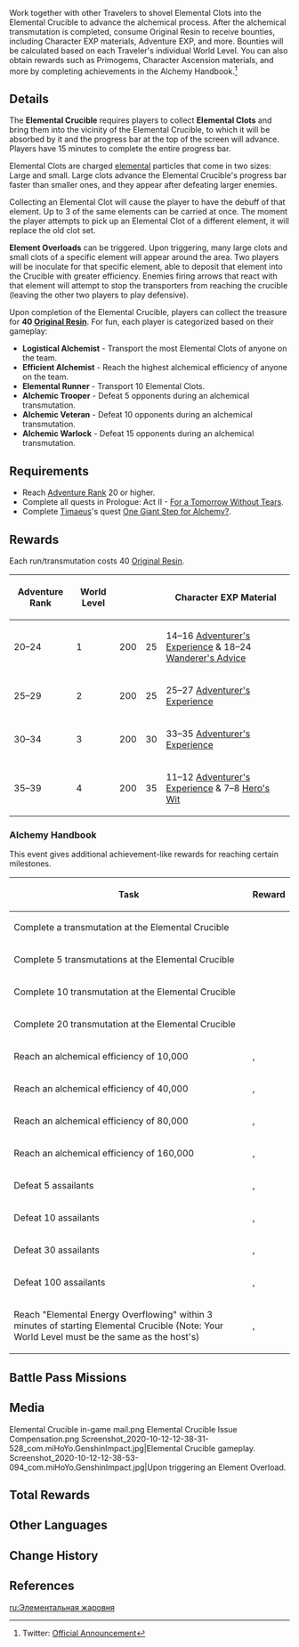 {{Event
|name              = Elemental Crucible
|image             = Elemental_Crucible_Event.jpg
|type              = In-Game
|type2             = Co-Op
|time_known        = yes
|time_start        = 2020-10-12 10:00:00
|time_end          = 2020-10-19 03:59:59
|link              = https://genshin.hoyoverse.com/en/news/detail/5906
}}
Work together with other Travelers to shovel Elemental Clots into the Elemental Crucible to advance the alchemical process. After the alchemical transmutation is completed, consume Original Resin to receive bounties, including Character EXP materials, Adventure EXP, and more. Bounties will be calculated based on each Traveler's individual World Level. You can also obtain rewards such as Primogems, Character Ascension materials, and more by completing achievements in the Alchemy Handbook.<ref>Twitter: [https://twitter.com/GenshinImpact/status/1315109866847887360 Official Announcement]</ref>

==Details==
The '''Elemental Crucible''' requires players to collect '''Elemental Clots''' and bring them into the vicinity of the Elemental Crucible, to which it will be absorbed by it and the progress bar at the top of the screen will advance. Players have 15 minutes to complete the entire progress bar.

Elemental Clots are charged [[elements|elemental]] particles that come in two sizes: Large and small. Large clots advance the Elemental Crucible's progress bar faster than smaller ones, and they appear after defeating larger enemies.

Collecting an Elemental Clot will cause the player to have the debuff of that element. Up to 3 of the same elements can be carried at once. The moment the player attempts to pick up an Elemental Clot of a different element, it will replace the old clot set.

'''Element Overloads''' can be triggered. Upon triggering, many large clots and small clots of a specific element will appear around the area. Two players will be inoculate for that specific element, able to deposit that element into the Crucible with greater efficiency. Enemies firing arrows that react with that element will attempt to stop the transporters from reaching the crucible (leaving the other two players to play defensive).

Upon completion of the Elemental Crucible, players can collect the treasure for '''40 [[Original Resin]]'''. For fun, each player is categorized based on their gameplay:
*'''Logistical Alchemist''' - Transport the most Elemental Clots of anyone on the team.
*'''Efficient Alchemist''' - Reach the highest alchemical efficiency of anyone on the team.
*'''Elemental Runner''' - Transport 10 Elemental Clots.
*'''Alchemic Trooper''' - Defeat 5 opponents during an alchemical transmutation.
*'''Alchemic Veteran''' - Defeat 10 opponents during an alchemical transmutation.
*'''Alchemic Warlock''' - Defeat 15 opponents during an alchemical transmutation.

==Requirements==
*Reach [[Adventure Rank]] 20 or higher.
*Complete all quests in Prologue: Act II - [[For a Tomorrow Without Tears]].
*Complete [[Timaeus]]'s quest [[One Giant Step for Alchemy?]].

==Rewards==
Each run/transmutation costs 40 [[Original Resin]].
{| class="wikitable"
!Adventure Rank !! World Level !! {{Icon/AR EXP}} !! {{Icon/Companionship}} !! Character EXP Material
|- align="center"
|20–24
| 1 || 200 || 25 || 14–16 [[Adventurer's Experience]] & 18–24 [[Wanderer's Advice]]
|- align="center"
|25–29
| 2 || 200
| 25
| 25–27 [[Adventurer's Experience]]
|- align="center"
|30–34
| 3 || 200 || 30 || 33–35 [[Adventurer's Experience]]
|- align="center"
|35–39
| 4 || 200 || 35 || 11–12 [[Adventurer's Experience]] & 7–8 [[Hero's Wit]]
|}

===Alchemy Handbook===
This event gives additional achievement-like rewards for reaching certain milestones.
{| class="wikitable"
!Task !! Reward
|-
|Complete a transmutation at the Elemental Crucible || {{Item|Primogem|20|x=20}}
|-
|Complete 5 transmutations at the Elemental Crucible || {{Item|Primogem|20|x=40}}
|-
|Complete 10 transmutation at the Elemental Crucible || {{Item|Primogem|20|x=80}}
|-
|Complete 20 transmutation at the Elemental Crucible || {{Item|Primogem|20|x=160}}
|-
|Reach an alchemical efficiency of 10,000 || {{Item|Varunada Lazurite Fragment|20|x=1}}, {{Item|Mystic Enhancement Ore|20|x=1}}
|-
|Reach an alchemical efficiency of 40,000 || {{Item|Vajrada Amethyst Fragment|20|x=1}}, {{Item|Mystic Enhancement Ore|20|x=2}}
|-
|Reach an alchemical efficiency of 80,000 || {{Item|Prithiva Topaz Fragment|20|x=1}}, {{Item|Mystic Enhancement Ore|20|x=4}}
|-
|Reach an alchemical efficiency of 160,000 || {{Item|Mora|20|x=50,000}}, {{Item|Mystic Enhancement Ore|20|x=8}}
|-
|Defeat 5 assailants
|{{Item|Agnidus Agate Fragment|20|x=1}}, {{Item|Adventurer's Experience|20|x=2}}
|-
|Defeat 10 assailants
|{{Item|Vayuda Turquoise Fragment|20|x=1}}, {{Item|Adventurer's Experience|20|x=4}}
|-
|Defeat 30 assailants
|{{Item|Shivada Jade Fragment|20|x=1}}, {{Item|Hero's Wit|20|x=2}}
|-
|Defeat 100 assailants
|{{Item|Mora|20|x=50,000}}, {{Item|Hero's Wit|20|x=4}}
|-
|Reach "Elemental Energy Overflowing" within 3 minutes of starting Elemental Crucible
(Note: Your World Level must be the same as the host's)
|{{Item|Mystic Enhancement Ore|20|x=8}}, {{Item|Hero's Wit|20|x=4}}
|}

==Battle Pass Missions==
{{Battle Pass Missions
|name     = Catch the Wind
|mission1 = {{Color|[Event]}} Complete the "Elemental Energy Overflowing" challenge at your own World Level
|exp1     = 2,250
|mission2 = {{Color|[Event]}} Complete 10 transmutations at the Elemental Crucible
|exp2     = 1,500
|mission3 = {{Color|[Event]}} Reach a total alchemical efficiency of 160,000 in Elemental Crucible
|exp3     = 1,200
}}

==Media==
<gallery hideaddbutton="true" captionalign="center">
Elemental Crucible in-game mail.png
Elemental Crucible Issue Compensation.png
Screenshot_2020-10-12-12-38-31-528_com.miHoYo.GenshinImpact.jpg|Elemental Crucible gameplay.
Screenshot_2020-10-12-12-38-53-094_com.miHoYo.GenshinImpact.jpg|Upon triggering an Element Overload.
</gallery>

==Total Rewards==
{{Event Rewards
|Primogem = 300
|Mora = 100,000
|Hero's Wit = 10
|Adventurer's Experience = 6
|Mystic Enhancement Ore = 23
|Agnidus Agate Fragment = 1
|Varunada Lazurite Fragment = 1
|Vajrada Amethyst Fragment = 1
|Vayuda Turquoise Fragment = 1
|Shivada Jade Fragment = 1
|Prithiva Topaz Fragment = 1
|sort = Primogem,Mora,Hero's Wit,Adventurer's Experience,Mystic Enhancement Ore,Agnidus Agate Fragment,Varunada Lazurite Fragment,Vajrada Amethyst Fragment,Vayuda Turquoise Fragment,Shivada Jade Fragment,Prithiva Topaz Fragment
}}

==Other Languages==
{{Other Languages
|en      = Elemental Crucible
|zhs     = 原素烘炉
|zhs_rm  = Yuánsù Hōnglú
|zht     = 原素烘爐
|zht_rm  = Yuánsù Hōnglú
|zh_tl   = 
|ja      = 元素クルーシブル
|ja_rm   = Genso Kuruushiburu
|ja_tl   = Elemental Crucible
|ko      = 원소 도가니
|ko_rm   = Wonso Dogani
|ko_tl   = Element Crucible
|es      = Fragua Elemental
|es_tl   = Elemental Crucible
|fr      = Fourneau élémentaire
|fr_tl   = Elemental Furnace
|ru      = Элементальная жаровня
|ru_tl   = 
|th      = Elemental Crucible
|vi      = Lò Luyện Nguyên Tố
|vi_tl   = 
|de      = Elementarofen
|de_tl   = Elemental Furnace
|id      = Elemental Crucible
|pt      = Crisol Elemental
|pt_tl   = 
}}

==Change History==
{{Change History|1.0}}

==References==
{{Reflist}}

[[ru:Элементальная жаровня]]